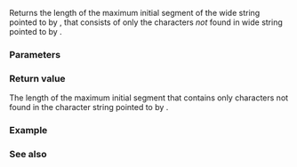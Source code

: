 {{cpp/title| wcscspn}}
{{cpp/string/wide/navbar}}
{{ddcl|header=cwchar|
std::size_t wcscspn( const wchar_t* dest, const wchar_t* src );
}}

Returns the length of the maximum initial segment of the wide string pointed to by {{c|dest}}, that consists of only the characters ''not'' found in wide string pointed to by {{c|src}}.

===Parameters===
{{par begin}}
{{par|dest|pointer to the null-terminated wide string to be analyzed}}
{{par|src|pointer to the null-terminated wide string that contains the characters to search for}}
{{par end}}

===Return value===
The length of the maximum initial segment that contains only characters not found in the character string pointed to by {{c|src}}.

===Example===
{{example
|The output below was obtained using clang (libc++).
|code=
#include &lt;cwchar&gt;
#include &lt;iostream&gt;
#include &lt;locale&gt;

int main()
{
    wchar_t dest[] = L"白猫 黑狗 甲虫";
    //                      └───┐
    const wchar_t* src = L"甲虫,黑狗";

    const std::size_t len = std::wcscspn(dest, src);
    dest[len] = L'\0'; // terminates the segment to print it out

    std::wcout.imbue(std::locale("en_US.utf8"));
    std::wcout &lt;&lt; L"The length of maximum initial segment is " &lt;&lt; len &lt;&lt; L".\n";
    std::wcout &lt;&lt; L"The segment is \"" &lt;&lt; dest &lt;&lt; L"\".\n";
}
|p=true&lt;!--gcc may not print hieroglyphs, while clang does--&gt;
|output=
The length of maximum initial segment is 3.
The segment is "白猫 ".
}}

===See also===
{{dsc begin}}
{{dsc inc|cpp/string/wide/dsc wcsspn}}
{{dsc inc|cpp/string/wide/dsc wcspbrk}}
{{dsc see c|c/string/wide/wcscspn}}
{{dsc end}}

{{langlinks|de|es|fr|it|ja|pt|ru|zh}}